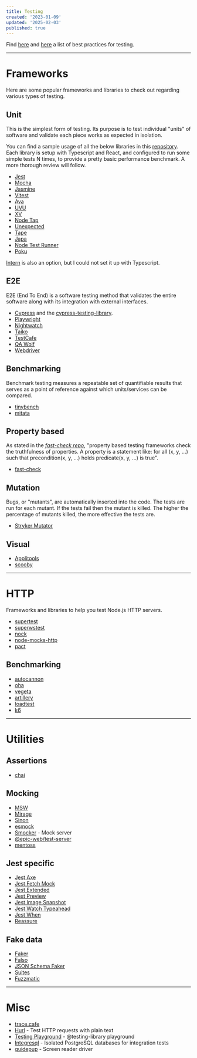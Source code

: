 ```yaml
---
title: Testing
created: '2023-01-09'
updated: '2025-02-03'
published: true
---
```


Find [here](https://github.com/goldbergyoni/javascript-testing-best-practices) and
[here](https://github.com/testjavascript/nodejs-integration-tests-best-practices) a list of best practices for testing.

---

# Frameworks

Here are some popular frameworks and libraries to check out regarding various types of testing.

## Unit

This is the simplest form of testing. Its purpose is to test individual "units" of software and validate each piece works as expected in isolation.

You can find a sample usage of all the below libraries in this [repository](https://github.com/AlexGavalas/test-runners).
Each library is setup with Typescript and React, and configured to run some simple tests N times, to provide a pretty basic performance benchmark.
A more thorough review will follow.

- [Jest](https://github.com/facebook/jest)
- [Mocha](https://github.com/mochajs/mocha)
- [Jasmine](https://github.com/jasmine/jasmine)
- [Vitest](https://github.com/vitest-dev/vitest)
- [Ava](https://github.com/avajs/ava)
- [UVU](https://github.com/lukeed/uvu)
- [XV](https://github.com/typicode/xv)
- [Node Tap](https://github.com/tapjs/node-tap)
- [Unexpected](https://github.com/unexpectedjs/unexpected)
- [Tape](https://github.com/ljharb/tape)
- [Japa](https://github.com/japa/runner)
- [Node Test Runner](https://nodejs.org/docs/latest-v18.x/api/test.html)
- [Poku](https://github.com/wellwelwel/poku)

[Intern](https://github.com/theintern/intern) is also an option, but I could not set it up with Typescript.

## E2E

E2E (End To End) is a software testing method that validates the entire software along with its integration with external interfaces.

- [Cypress](https://github.com/cypress-io/cypress) and the [cypress-testing-library](https://github.com/testing-library/cypress-testing-library).
- [Playwright](https://github.com/microsoft/playwright)
- [Nightwatch](https://github.com/nightwatchjs/nightwatch)
- [Taiko](https://github.com/getgauge/taiko)
- [TestCafe](https://github.com/DevExpress/testcafe)
- [QA Wolf](https://github.com/qawolf/qawolf)
- [Webdriver](https://github.com/webdriverio/webdriverio)

## Benchmarking

Benchmark testing measures a repeatable set of quantifiable results that serves as a point of reference against which units/services can be compared.

- [tinybench](https://github.com/tinylibs/tinybench)
- [mitata](https://github.com/evanwashere/mitata)

## Property based

As stated in the <cite>[fast-check repo](https://github.com/dubzzz/fast-check)</cite>,
"property based testing frameworks check the truthfulness of properties.
A property is a statement like: for all (x, y, ...) such that precondition(x, y, ...) holds predicate(x, y, ...) is true".

- [fast-check](https://github.com/dubzzz/fast-check)

## Mutation

Bugs, or "mutants", are automatically inserted into the code. The tests are run for each mutant.
If the tests fail then the mutant is killed. The higher the percentage of mutants killed, the more effective the tests are.

- [Stryker Mutator](https://github.com/stryker-mutator/stryker-js)

## Visual

- [Applitools](https://applitools.com)
- [scooby](https://github.com/AnimaApp/scooby)

---

# HTTP

Frameworks and libraries to help you test Node.js HTTP servers.

- [supertest](https://github.com/ladjs/supertest)
- [superwstest](https://github.com/davidje13/superwstest)
- [nock](https://github.com/nock/nock)
- [node-mocks-http](https://github.com/howardabrams/node-mocks-http)
- [pact](https://github.com/pact-foundation/pact-js)

## Benchmarking

- [autocannon](https://github.com/mcollina/autocannon)
- [oha](https://github.com/hatoo/oha)
- [vegeta](https://github.com/tsenart/vegeta)
- [artillery](https://github.com/artilleryio/artillery)
- [loadtest](https://github.com/alexfernandez/loadtest)
- [k6](https://github.com/grafana/k6)

---

# Utilities

## Assertions

- [chai](https://github.com/chaijs/chai)

## Mocking

- [MSW](https://github.com/mswjs/msw)
- [Mirage](https://github.com/miragejs/miragejs)
- [Sinon](https://github.com/sinonjs/sinon)
- [esmock](https://github.com/iambumblehead/esmock)
- [Smocker](https://github.com/Thiht/smocker) - Mock server
- [@epic-web/test-server](https://github.com/epicweb-dev/test-server)
- [mentoss](https://github.com/humanwhocodes/mentoss)

## Jest specific

- [Jest Axe](https://github.com/nickcolley/jest-axe)
- [Jest Fetch Mock](https://github.com/jefflau/jest-fetch-mock)
- [Jest Extended](https://github.com/jest-community/jest-extended)
- [Jest Preview](https://github.com/nvh95/jest-preview)
- [Jest Image Snapshot](https://github.com/americanexpress/jest-image-snapshot)
- [Jest Watch Typeahead](https://github.com/jest-community/jest-watch-typeahead)
- [Jest When](https://github.com/timkindberg/jest-when)
- [Reassure](https://github.com/callstack/reassure)

## Fake data

- [Faker](https://github.com/faker-js/faker/)
- [Falso](https://github.com/ngneat/falso)
- [JSON Schema Faker](https://github.com/json-schema-faker/json-schema-faker)
- [Suites](https://github.com/suites-dev/suites)
- [Fuzzmatic](https://github.com/ashleydavis/fuzzmatic)

---

# Misc

- [trace.cafe](https://trace.cafe/)
- [Hurl](https://github.com/Orange-OpenSource/hurl) - Test HTTP requests with plain text
- [Testing Playground](https://testing-playground.com/) - @testing-library playground
- [Integresql](https://github.com/allaboutapps/integresql) - Isolated PostgreSQL databases for integration tests
- [guidepup](https://github.com/guidepup/guidepup) - Screen reader driver
